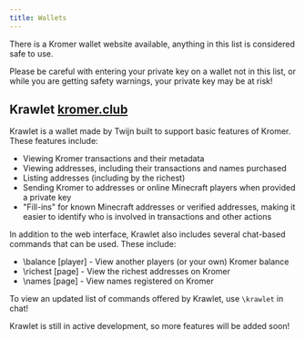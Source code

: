 ```yaml
---
title: Wallets
---
```


There is a Kromer wallet website available, anything in this list is considered safe to use.

<Aside type="danger">Please be careful with entering your private key on a wallet not in this list, or while you are getting safety warnings, your private key may be at risk!</Aside>

## Krawlet [kromer.club](https://www.kromer.club/)
Krawlet is a wallet made by Twijn built to support basic features of Kromer. These features include:

- Viewing Kromer transactions and their metadata
- Viewing addresses, including their transactions and names purchased
- Listing addresses (including by the richest)
- Sending Kromer to addresses or online Minecraft players when provided a private key
- "Fill-ins" for known Minecraft addresses or verified addresses, making it easier to identify who is involved in transactions and other actions

In addition to the web interface, Krawlet also includes several chat-based commands that can be used. These include:

- \balance [player] - View another players (or your own) Kromer balance
- \richest [page] - View the richest addresses on Kromer
- \names [page] - View names registered on Kromer

To view an updated list of commands offered by Krawlet, use `\krawlet` in chat!

Krawlet is still in active development, so more features will be added soon!